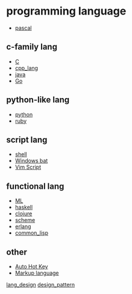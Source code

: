 = programming language =

* [[pascal]]
== c-family lang ==
* [[c_lang|C]]
* [[cpp_lang]]
* [[java]]
* [[golang_design|Go]]

== python-like lang ==
* [[python]]
* [[ruby]]
== script lang ==
* [[shell]]
* [[win_bat|Windows bat]]
* [[vim_script|Vim Script]]
== functional lang ==
* [[smlnj|ML]]
* [[haskell]]
* [[clojure]]
* [[scheme]]
* [[erlang]]
* [[common_lisp]]

== other ==
* [[ahk_usage|Auto Hot Key]]
* [[markup_lang|Markup language]]


[[lang_design]]
[[design_pattern]]
